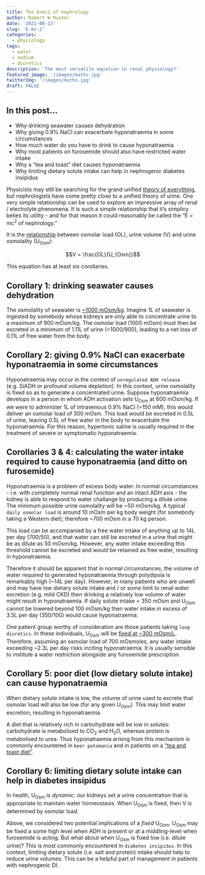 ```yaml
---
title: The E=mc2 of nephrology
author: Robert W Hunter
date: '2021-08-13'
slug: 'E-mc-2'
categories:
  - physiology
tags:
  - water
  - sodium
  - diuretics
description: 'The most versatile equation in renal physiology?'
featured_image: '/images/maths.jpg'
twitterImg: '/images/maths.jpg'
draft: FALSE
---
```


## In this post...

- Why drinking seawater causes dehydration  
- Why giving 0.9% NaCl can exacerbate hyponatraemia in some circumstances  
- How much water do you have to drink to cause hyponatraemia  
- Why most patients on furosemide should also have restricted water intake  
- Why a "tea and toast" diet causes hyponatraemia  
- Why limiting dietary solute intake can help in nephrogenic diabetes insipidus  


Physicists may still be searching for the grand unified [theory of everything](https://wikipedia.org/wiki/Theory_of_everything), but nephrologists have come pretty close to a unified theory of urine.  One very simple relationship can be used to explore an impressive array of renal / electrolyte phenomena.  It is such a simple relationship that it's simplicy belies its utility - and for that reason it could reasonably be called the "E = mc^2^ of nephrology."  

It is the [relationship](https://kidneyfish-nephromaths.netlify.app/water-and-sodium.html#UOsm) between osmolar load (OL), urine volume (V) and urine osmolality (U~Osm~):  

$$V  = \frac{OL}{U_{Osm}}$$

This equation has at least six corollaries.   


## Corollary 1: drinking seawater causes dehydration  

The osmolality of seawater is [~1000 mOsm/kg](https://bionumbers.hms.harvard.edu/bionumber.aspx?&id=100802&ver=5).  Imagine 1L of seawater is ingested by somebody whose kidneys are only able to concentrate urine to a maximum of 900 mOsm/kg.  The osmolar load (1000 mOsm) must then be excreted in a minimum of 1.11L of urine (=1000/900), leading to a net loss of 0.11L of free water from the body.


## Corollary 2: giving 0.9% NaCl can exacerbate hyponatraemia in some circumstances  

Hyponatraemia may occur in the context of `unregulated ADH release` (e.g. SiADH or profound volume depletion). In this context, urine osmolality is fixed so as to generate a concentrated urine. Suppose hyponatraemia develops in a person in whom ADH activation sets U~Osm~ at 600 mOsm/kg. If we were to administer 1L of intravenous 0.9% NaCl (=150 mM),  this would deliver an osmolar load of 300 mOsm. This load would be excreted in 0.5L of urine, leaving 0.5L of free water in the body to exacerbate the hyponatraemia. For this reason, hypertonic saline is usually required in the treatment of severe or symptomatic hyponatraemia. 


## Corollaries 3 & 4: calculating the water intake required to cause hyponatraemia (and ditto on furosemide)

Hyponatraemia is a problem of excess body water.  In normal circumstances - i.e. with completely normal renal function and an intact ADH axis - the kidney is able to respond to water challange by producing a dilute urine.  The minimum possible urine osmolality will be ~50 mOsm/kg.  A typical `daily osmolar load` is around 10 mOsm per kg body weight (for somebody taking a Western diet); therefore ~700 mOsm in a 70 kg person. 

<!--
$$\text{daily osmole excretion }  = 10 {\text{ mOsm} \times \text{kg body weight}}$$
-->

This load can be accompanied by a free water intake of anything up to 14L per day (700/50), and that water can still be excreted in a urine that might be as dilute as 50 mOsm/kg. However, any water intake exceeding this threshold cannot be excreted and would be retained as free water, resulting in hyponatraemia.   

Therefore it should be apparent that in normal circumstances, the volume of water required to generated hyponatraemia through polydipsia is remarkably high (~14L per day).  However, in many patients who are unwell and may have low dietary solute intake and / or some limit to renal water excretion (e.g. mild CKD) then drinking a relatively low volume of water might result in hyponatraemia.  If daily solute intake = 350 mOsm and U~Osm~ cannot be lowered beyond 100 mOsm/kg then water intake in excess of 3.5L per day (350/100) would cause hyponatraemia.  

One patient group worthy of consideration are those patients taking `loop diuretics`.  In these individuals, U~Osm~ will be [fixed at ~300 mOsm/L](/post/diuretics-and-water-one/index.html).  Therefore, assuming an osmolar load of 700 mOsmoles, any water intake exceeding ~2.3L per day risks inciting hyponatraemia.  It is usually sensible to institute a water restriction alongside any furosemide prescription.  


## Corollary 5: poor diet (low dietary solute intake) can cause hyponatraemia  

When dietary solute intake is low, the volume of urine used to excrete that osmolar load will also be low (for any given U~Osm~). This may limit water excretion, resulting in hyponatraemia.   

A diet that is relatively rich in carbohydrate will be low in solutes: carbohydrate is metabolised to CO~2~ and H~2~O, whereas protein is metabolised to urea.  Thus hyponatraemia arising from this mechanism is commonly encountered in `beer potomania` and in patients on a ["tea and toast diet"](https://pubmed.ncbi.nlm.nih.gov/9631849/).  


## Corollary 6: limiting dietary solute intake can help in diabetes insipidus

In health, U~Osm~ is *dynamic*: our kidneys set a urine concentration that is appropriate to maintain water homeostasis.  When U~Osm~ is fixed, then V is determined by osmolar load.  

Above, we considered two potential implications of a *fixed* U~Osm~.  U~Osm~ may be fixed a some high level when ADH is present or at a middling-level when furosemide is acting.  But what about when U~Osm~ is fixed low (i.e. dilute urine)?  This is most commonly encountered in `diabetes insipidus`.  In this context, limiting dietary solute (i.e. salt and protein) intake should help to reduce urine volumes.  This can be a helpful part of management in patients with nephrogenic DI.  
